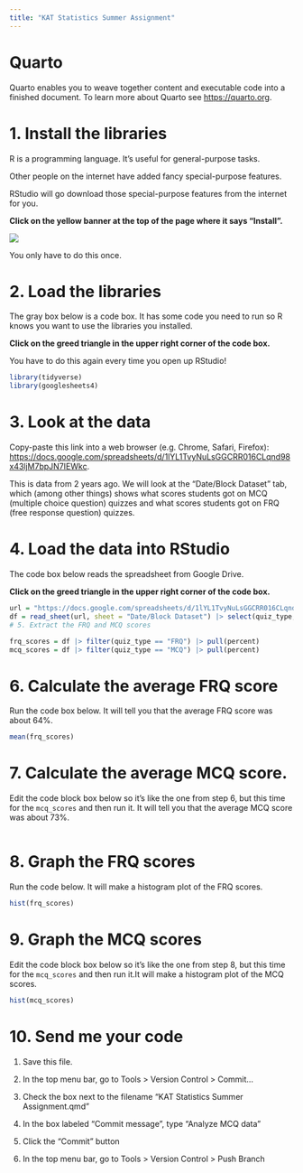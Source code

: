 ```yaml
---
title: "KAT Statistics Summer Assignment"
---
```


# Quarto

Quarto enables you to weave together content and executable code into a finished document. To learn more about Quarto see <https://quarto.org>.

# 1. Install the libraries

R is a programming language. It's useful for general-purpose tasks.

Other people on the internet have added fancy special-purpose features.

RStudio will go download those special-purpose features from the internet for you.

**Click on the yellow banner at the top of the page where it says "Install".**

![](images/clipboard-830615748.png)

You only have to do this once.

# 2. Load the libraries

The gray box below is a code box. It has some code you need to run so R knows you want to use the libraries you installed.

**Click on the greed triangle in the upper right corner of the code box.**

You have to do this again every time you open up RStudio!

```r
library(tidyverse)
library(googlesheets4)
```

# 3. Look at the data

Copy-paste this link into a web browser (e.g. Chrome, Safari, Firefox): <https://docs.google.com/spreadsheets/d/1lYL1TvyNuLsGGCRR016CLqnd98x43ljM7bpJN7IEWkc>.

This is data from 2 years ago. We will look at the "Date/Block Dataset" tab, which (among other things) shows what scores students got on MCQ (multiple choice question) quizzes and what scores students got on FRQ (free response question) quizzes.

# 4. Load the data into RStudio

The code box below reads the spreadsheet from Google Drive.

**Click on the greed triangle in the upper right corner of the code box.**

```r
url = "https://docs.google.com/spreadsheets/d/1lYL1TvyNuLsGGCRR016CLqnd98x43ljM7bpJN7IEWkc"
df = read_sheet(url, sheet = "Date/Block Dataset") |> select(quiz_type, percent) |> drop_na()
# 5. Extract the FRQ and MCQ scores

frq_scores = df |> filter(quiz_type == "FRQ") |> pull(percent)
mcq_scores = df |> filter(quiz_type == "MCQ") |> pull(percent)
```

# 6. Calculate the average FRQ score

Run the code box below. It will tell you that the average FRQ score was about 64%.

```r
mean(frq_scores)
```

# 7. Calculate the average MCQ score.

Edit the code block box below so it's like the one from step 6, but this time for the `mcq_scores` and then run it. It will tell you that the average MCQ score was about 73%.

```r

```

# 8. Graph the FRQ scores

Run the code below. It will make a histogram plot of the FRQ scores.

```r
hist(frq_scores)
```

# 9. Graph the MCQ scores

Edit the code block box below so it's like the one from step 8, but this time for the `mcq_scores` and then run it.It will make a histogram plot of the MCQ scores.

```r
hist(mcq_scores)
```

# 10. Send me your code

1.  Save this file.

2.  In the top menu bar, go to Tools \> Version Control \> Commit...

3.  Check the box next to the filename "KAT Statistics Summer Assignment.qmd"

4.  In the box labeled "Commit message", type "Analyze MCQ data"

5.  Click the "Commit" button

6.  In the top menu bar, go to Tools \> Version Control \> Push Branch
